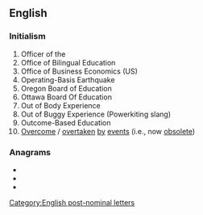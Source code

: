 {{also|obe|obe-|o bé}}
==English==

===Initialism===
{{rfc-header|Initialism}}
{{head|en|initialism}}

# Officer of the {{w|Order of the British Empire}}
# Office of Bilingual Education
# Office of Business Economics (US)
# Operating-Basis Earthquake
# Oregon Board of Education
# Ottawa Board Of Education
# Out of Body Experience
# Out of Buggy Experience (Powerkiting slang)
# Outcome-Based Education
# [[overcome|Overcome]] / [[overtaken]] [[by]] [[events]] (i.e., now [[obsolete]])

===Anagrams===
* {{l|en|BOE}}
* {{l|en|EOB}}
* {{l|en|OEB}}

[[Category:English post-nominal letters]]